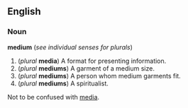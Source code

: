 ==English==
===Noun===
'''medium''' (''see individual senses for plurals'')

#(''plural'' '''media''') A format for presenting information.
#(''plural'' '''mediums''') A garment of a medium size.
#(''plural'' '''mediums''') A person whom medium garments fit.
#(''plural'' '''mediums''') A spiritualist.

Not to be confused with [[media]].